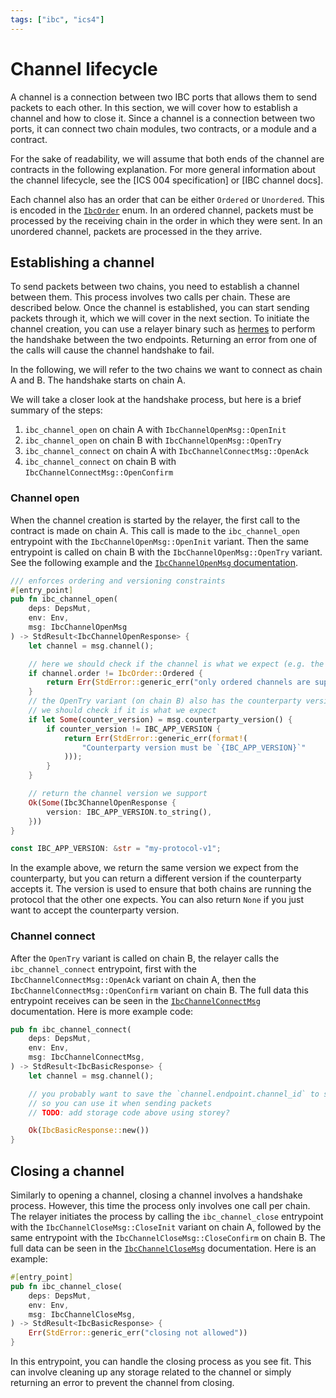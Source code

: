 ```yaml
---
tags: ["ibc", "ics4"]
---
```



# Channel lifecycle

A channel is a connection between two IBC ports that allows them to send packets
to each other. In this section, we will cover how to establish a channel and how
to close it. Since a channel is a connection between two ports, it can connect
two chain modules, two contracts, or a module and a contract.

<Callout>
  For the sake of readability, we will assume that both ends of the channel are
  contracts in the following explanation. For more general information about the
  channel lifecycle, see the [ICS 004 specification] or [IBC channel docs].
</Callout>

Each channel also has an order that can be either `Ordered` or `Unordered`. This
is encoded in the [`IbcOrder`] enum. In an ordered channel, packets must be
processed by the receiving chain in the order in which they were sent. In an
unordered channel, packets are processed in the they arrive.

[`IbcOrder`]:
  https://docs.rs/cosmwasm-std/latest/cosmwasm_std/enum.IbcOrder.html
[ICS 004 specification]:
  https://github.com/cosmos/ibc/tree/main/spec/core/ics-004-channel-and-packet-semantics#channel-lifecycle-management
[IBC channel docs]: https://ibc.cosmos.network/main/ibc/overview#channels

## Establishing a channel

To send packets between two chains, you need to establish a channel between
them. This process involves two calls per chain. These are described below. Once
the channel is established, you can start sending packets through it, which we
will cover in the next section. To initiate the channel creation, you can use a
relayer binary such as [hermes] to perform the handshake between the two
endpoints. Returning an error from one of the calls will cause the channel
handshake to fail.

<Callout>
  In the following, we will refer to the two chains we want to connect as chain
  A and B. The handshake starts on chain A.
</Callout>

We will take a closer look at the handshake process, but here is a brief summary
of the steps:

1. `ibc_channel_open` on chain A with `IbcChannelOpenMsg::OpenInit`
2. `ibc_channel_open` on chain B with `IbcChannelOpenMsg::OpenTry`
3. `ibc_channel_connect` on chain A with `IbcChannelConnectMsg::OpenAck`
4. `ibc_channel_connect` on chain B with `IbcChannelConnectMsg::OpenConfirm`

[hermes]:
  https://hermes.informal.systems/tutorials/local-chains/add-a-new-relay-path.html#3-channel-identifiers

### Channel open

When the channel creation is started by the relayer, the first call to the
contract is made on chain A. This call is made to the `ibc_channel_open`
entrypoint with the `IbcChannelOpenMsg::OpenInit` variant. Then the same
entrypoint is called on chain B with the `IbcChannelOpenMsg::OpenTry` variant.
See the following example and the [`IbcChannelOpenMsg` documentation].

```rust filename="ibc.rs" template="core"
/// enforces ordering and versioning constraints
#[entry_point]
pub fn ibc_channel_open(
    deps: DepsMut,
    env: Env,
    msg: IbcChannelOpenMsg
) -> StdResult<IbcChannelOpenResponse> {
    let channel = msg.channel();

    // here we should check if the channel is what we expect (e.g. the order)
    if channel.order != IbcOrder::Ordered {
        return Err(StdError::generic_err("only ordered channels are supported"));
    }
    // the OpenTry variant (on chain B) also has the counterparty version
    // we should check if it is what we expect
    if let Some(counter_version) = msg.counterparty_version() {
        if counter_version != IBC_APP_VERSION {
            return Err(StdError::generic_err(format!(
                "Counterparty version must be `{IBC_APP_VERSION}`"
            )));
        }
    }

    // return the channel version we support
    Ok(Some(Ibc3ChannelOpenResponse {
        version: IBC_APP_VERSION.to_string(),
    }))
}

const IBC_APP_VERSION: &str = "my-protocol-v1";
```

In the example above, we return the same version we expect from the
counterparty, but you can return a different version if the counterparty accepts
it. The version is used to ensure that both chains are running the protocol that
the other one expects. You can also return `None` if you just want to accept the
counterparty version.

[`IbcChannelOpenMsg` documentation]:
  https://docs.rs/cosmwasm-std/latest/cosmwasm_std/enum.IbcChannelOpenMsg.html

### Channel connect

After the `OpenTry` variant is called on chain B, the relayer calls the
`ibc_channel_connect` entrypoint, first with the `IbcChannelConnectMsg::OpenAck`
variant on chain A, then the `IbcChannelConnectMsg::OpenConfirm` variant on
chain B. The full data this entrypoint receives can be seen in the
[`IbcChannelConnectMsg`] documentation. Here is more example code:

```rust filename="ibc.rs" template="core"
pub fn ibc_channel_connect(
    deps: DepsMut,
    env: Env,
    msg: IbcChannelConnectMsg,
) -> StdResult<IbcBasicResponse> {
    let channel = msg.channel();

    // you probably want to save the `channel.endpoint.channel_id` to storage,
    // so you can use it when sending packets
    // TODO: add storage code above using storey?

    Ok(IbcBasicResponse::new())
}
```

[`IbcChannelConnectMsg`]:
  https://docs.rs/cosmwasm-std/latest/cosmwasm_std/enum.IbcChannelConnectMsg.html

## Closing a channel

Similarly to opening a channel, closing a channel involves a handshake process.
However, this time the process only involves one call per chain. The relayer
initiates the process by calling the `ibc_channel_close` entrypoint with the
`IbcChannelCloseMsg::CloseInit` variant on chain A, followed by the same
entrypoint with the `IbcChannelCloseMsg::CloseConfirm` on chain B. The full data
can be seen in the [`IbcChannelCloseMsg`] documentation. Here is an example:

```rust filename="ibc.rs" template="core"
#[entry_point]
pub fn ibc_channel_close(
    deps: DepsMut,
    env: Env,
    msg: IbcChannelCloseMsg,
) -> StdResult<IbcBasicResponse> {
    Err(StdError::generic_err("closing not allowed"))
}
```

In this entrypoint, you can handle the closing process as you see fit. This can
involve cleaning up any storage related to the channel or simply returning an
error to prevent the channel from closing.

[`IbcChannelCloseMsg`]:
  https://docs.rs/cosmwasm-std/latest/cosmwasm_std/enum.IbcChannelCloseMsg.html

